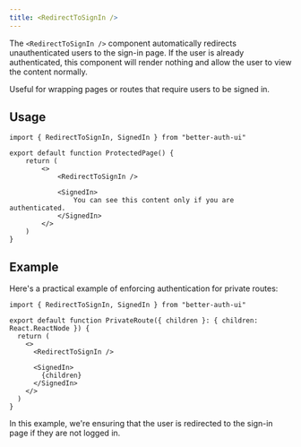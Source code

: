 ```yaml
---
title: <RedirectToSignIn />
---
```


The `<RedirectToSignIn />` component automatically redirects unauthenticated users to the sign-in page. If the user is already authenticated, this component will render nothing and allow the user to view the content normally.

Useful for wrapping pages or routes that require users to be signed in.

## Usage

```tsx
import { RedirectToSignIn, SignedIn } from "better-auth-ui"

export default function ProtectedPage() {
    return (
        <>
            <RedirectToSignIn />

            <SignedIn>
                You can see this content only if you are authenticated.
            </SignedIn>
        </>
    )
}
```

## Example

Here's a practical example of enforcing authentication for private routes:

```tsx title="PrivateRoute.tsx"
import { RedirectToSignIn, SignedIn } from "better-auth-ui"

export default function PrivateRoute({ children }: { children: React.ReactNode }) {
  return (
    <>
      <RedirectToSignIn />
      
      <SignedIn>
        {children}
      </SignedIn>
    </>
  )
}
```

In this example, we're ensuring that the user is redirected to the sign-in page if they are not logged in.